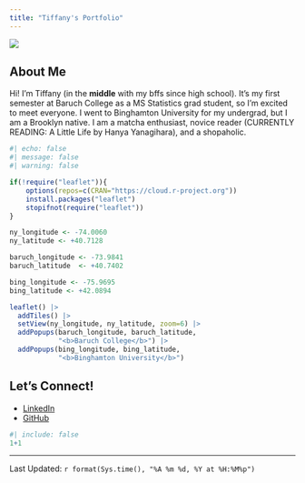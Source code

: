 ```yaml
---
title: "Tiffany's Portfolio"
---
```

![](ME.jpeg)

## About Me

Hi! I'm Tiffany (in the **middle** with my bffs since high school). It's my first semester at Baruch College as a MS Statistics grad student, so I'm excited to meet everyone. I went to Binghamton University for my undergrad, but I am a Brooklyn native. I am a matcha enthusiast, novice reader (CURRENTLY READING: A Little Life by Hanya Yanagihara), and a shopaholic. 

```r
#| echo: false
#| message: false
#| warning: false

if(!require("leaflet")){
    options(repos=c(CRAN="https://cloud.r-project.org"))
    install.packages("leaflet")
    stopifnot(require("leaflet"))
}

ny_longitude <- -74.0060
ny_latitude <- +40.7128

baruch_longitude <- -73.9841
baruch_latitude  <- +40.7402

bing_longitude <- -75.9695
bing_latitude <- +42.0894

leaflet() |>
  addTiles() |>
  setView(ny_longitude, ny_latitude, zoom=6) |>
  addPopups(baruch_longitude, baruch_latitude, 
            "<b>Baruch College</b>") |>
  addPopups(bing_longitude, bing_latitude, 
            "<b>Binghamton University</b>")
```

## Let's Connect!
* [LinkedIn](https://www.linkedin.com/in/tiffany-ng-02bab3254/)
* [GitHub](https://github.com/tiffany-ngli)

```r
#| include: false
1+1
```
--------------
Last Updated: `r format(Sys.time(), "%A %m %d, %Y at %H:%M%p")`


